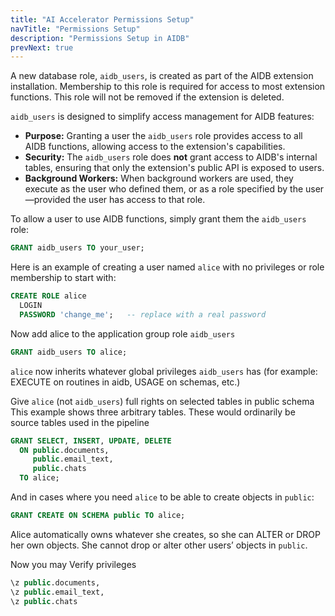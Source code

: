 ```yaml
---
title: "AI Accelerator Permissions Setup"
navTitle: "Permissions Setup"
description: "Permissions Setup in AIDB"
prevNext: true
---
```


A new database role, `aidb_users`, is created as part of the AIDB extension installation. Membership to this role is required for access to most extension functions. This role will not be removed if the extension is deleted.

`aidb_users` is designed to simplify access management for AIDB features:

- **Purpose:** Granting a user the `aidb_users` role provides access to all AIDB functions, allowing access to the extension's capabilities.
- **Security:** The `aidb_users` role does **not** grant access to AIDB's internal tables, ensuring that only the extension's public API is exposed to users.
- **Background Workers:** When background workers are used, they execute as the user who defined them, or as a role specified by the user—provided the user has access to that role.

To allow a user to use AIDB functions, simply grant them the `aidb_users` role:

```sql
GRANT aidb_users TO your_user;
```

Here is an example of creating a user named `alice` with no privileges or role membership to start with:

```sql
CREATE ROLE alice
  LOGIN
  PASSWORD 'change_me';   -- replace with a real password
```

Now add alice to the application group role `aidb_users`
```sql
GRANT aidb_users TO alice;
```

`alice` now inherits whatever global privileges `aidb_users` has
(for example: EXECUTE on routines in aidb, USAGE on schemas, etc.)

Give `alice` (not `aidb_users`) full rights on selected tables in public schema
This example shows three arbitrary tables. These would ordinarily be source tables
used in the pipeline
```sql
GRANT SELECT, INSERT, UPDATE, DELETE
  ON public.documents,
     public.email_text,
     public.chats
  TO alice;
```

And in cases where you need `alice` to be able to create objects in `public`:

```sql
GRANT CREATE ON SCHEMA public TO alice;
```

Alice automatically owns whatever she creates, so she can ALTER or DROP her own objects.
She cannot drop or alter other users’ objects in `public`.

Now you may Verify privileges
```sql
\z public.documents,
\z public.email_text,
\z public.chats
